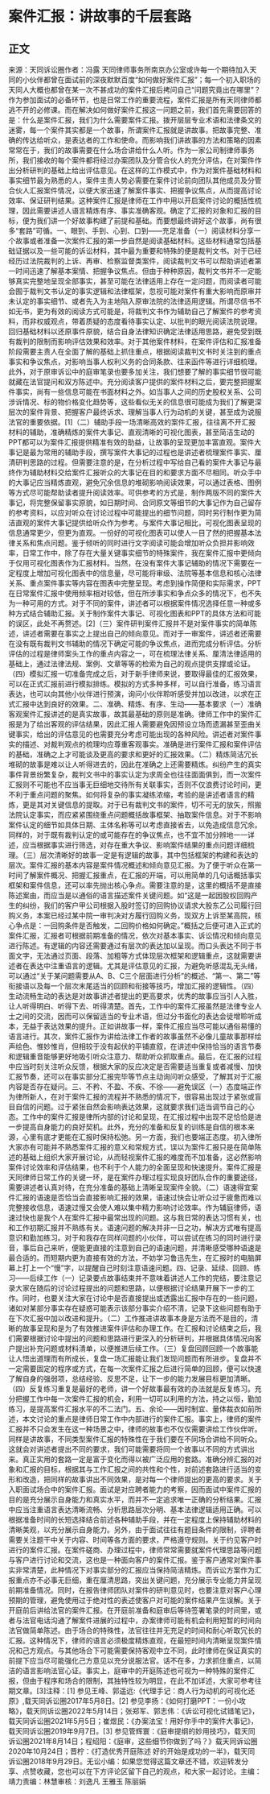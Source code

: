 # 案件汇报：讲故事的千层套路
## 正文
来源：天同诉讼圈作者：冯露 天同律师事务所南京办公室或许每一个期待加入天同的小伙伴都曾在面试前的深夜默默百度“如何做好案件汇报”；每一个初入职场的天同人大概也都曾在某一次不甚成功的案件汇报后拷问自己“问题究竟出在哪里”？作为参加面试的必备环节，也是日常工作的重要流程，案件汇报是所有天同律师都逃不开的必修课。而在解决如何做好案件汇报这一问题之前，我们首先需要回答的是：什么是案件汇报，我们为什么需要案件汇报。拨开层层专业术语和法律条文的迷雾，每一个案件其实都是一个故事，所谓案件汇报就是讲故事。把故事完整、准确的传达给听众，是表达者的工作和使命。而影响我们讲故事的方法和策略的因素常常在于，我们的故事需要在什么场合讲给什么人听。作为一家公司制律师事务所，我们接收的每个案件都将经过办案团队及分管合伙人的充分评估，在对案件作出分析研判的基础上给出评估意见。在这样的工作模式中，作为对案件基础材料和事实细节最为熟悉的人，案件主责人势必需要在案件讨论前向团队其他成员及分管合伙人汇报案件情况，以便大家迅速了解案件事实、把握争议焦点，从而提高讨论效率、保证研判结果。这种案件汇报是律师在工作中用以开启案件讨论的概括性梳理，因此需要讲述人语言精炼有序、事实准确客观。确定了汇报的对象和汇报的目标，便为我们讲一个好故事构建了前提和基础。而要想最终讲好这个故事，尚有很多“套路”可循。一、眼到、手到、心到、口到——充足准备（一）阅读材料分享一个故事或者准备一次案件汇报的第一步自然是阅读基础材料。这些材料通常包括基础证据以及一些可能的诉讼材料，其中最为重要和特殊的便是裁判文书。对于已经经历过法院裁判的上诉、再审、检察监督类案件，阅读裁判文书可以帮助讲述者第一时间迅速了解基本案情、把握争议焦点。但由于种种原因，裁判文书并不一定能够真实完整地呈现全部事实，甚至可能在法律适用上存在一定问题，而阅读者可能会囿于裁判文书认定的事实逻辑和法律框架，忽视可能对案件有重大影响而原审并未认定的事实细节、或者先入为主地陷入原审法院的法律适用逻辑。所谓尽信书不如无书，更为有效的阅读方式可能是，将裁判文书作为辅助自己了解案件的参考资料，而非权威观点，带着质疑的态度看待事实认定、以批判的眼光阅读法院说理。回归基础材料以还原事件原貌，结合自身法律知识确定法律适用思路，避免受到既有裁判的限制而影响评估效果和效率。对于其他案件材料，在案件评估和汇报准备阶段需要主责人在全面了解的基础上抓住重点，根据阅读裁判文书时关注到的重点事实和争议焦点，对影响当事人权利义务的合同条款、往来函件等进行详细梳理。此外，对于原审诉讼中的庭审笔录也要多加关注，我们想要了解的事实细节很可能就藏在法官提问和双方陈述中。充分阅读客户提供的案件材料之后，要完整把握案件事实，尚有一些信息可能在书面材料之外。如当事人之间的历史股权关系、公司涉诉情况、标的物价格变化趋势等，这些看似无关的信息很可能成为我们了解更深层次的案件背景、把握客户最终诉求、理解当事人行为动机的关键，甚至成为说服法官的重要依据。[1]（二）辅助手段一场清晰高效的案件汇报，往往离不开汇报材料的辅助，准确精炼的案件大事记、直观清晰的可视化图表，甚至简洁生动的PPT都可以为案件汇报提供精准有效的助益，让故事的呈现更加丰富直观。案件大事记是最为常用的辅助手段，撰写案件大事记的过程也是讲述者梳理案件事实、厘清研判思路的过程。但需要注意的是，在分析过程中写给自己看的案件大事记与最终作为辅助材料交给案件汇报听众的大事记在目的和要求方面不尽相同。听众手中的大事记应当精炼直观，避免冗余信息的堆砌影响阅读效果，可以通过表格、图例等方式尽可能帮助读者提升阅读效率。可供参考的方式是，制作两版不同的案件大事记，将完整保留事实原貌，如日期时间、合同原文等细节的大事记作为自己留存的参考资料，以应对听众在讨论过程中可能提出的细节问题，同时另行制作更为简洁直观的案件大事记提供给听众作为参考。与案件大事记相比，可视化图表呈现的信息通常更少，但更为直观。一份好的可视化图表可以使人一目了然的把握基本法律关系和焦点问题。鉴于倾听的同时进行文字阅读可能会增加听众负担并影响效率，日常工作中，除了存在大量关键事实细节的特殊案件，我在案件汇报中更倾向于仅用可视化图表作为汇报材料。当然，在没有案件大事记辅助的情况下需要在一定程度上增加可视化图表中的信息量，尽可能将审级、法院等基本信息和核心法律关系、重点案件事实等内容在图表中完整呈现。考虑到操作简便和实际需求，PPT在日常案件汇报中使用频率相对较低，但在所涉事实和争点众多的情况下，也不失为一种可用的方式。对于不同的案件，讲述者可以根据案件情况选择任意一种或多种方式结合辅助汇报。关于制作案件大事记、可视化图表和PPT的具体方法和可能的误区，此处不再赘述。[2]（三）案件研判案件汇报并不是对案件事实的简单陈述，讲述者需要在事实之上提出自己的倾向意见。而对于一审案件，讲述者还需要在没有既有裁判文书辅助的情况下确定可能的争议焦点，进而完成分析评估。分析评估的过程是律师案头工作的重点内容之一，可在梳理法律关系、厘清法律适用的基础上，通过法律法规、案例、文章等等的检索为自己的观点提供支撑或论证。（四）模拟汇报一切准备完成之后，对于新手律师来说，要取得最佳的汇报效果，可以在正式汇报前进行模拟排练。模拟的方式多种多样，可以自行准备，练习语言表达，也可以向其他小伙伴进行预演，询问小伙伴聆听感受并加以改进，以求在正式汇报中达到良好的效果。二、准确、精炼、有序、生动——基本要求（一）准确客观案件汇报讲述的是真实故事，故其最基础的原则是准确。律师工作中的案件汇报是为了给出客观的评估结果，因此汇报人需要避免因预设立场而遗漏甚至歪曲关键事实，给出的评估意见的也需要充分考虑可能出现的各种风险。讲述者对案件事实的描述、对裁判观点的梳理均应尊重客观事实。准确是进行案件汇报和案件评估的基础，准确之上才可能谈及更高的要求和更好的汇报效果。（二）精炼简洁冗长堆砌的故事是难以让人听得进去的，因此在准确之上还需要精炼。纠纷产生的真实事件背景纷繁复杂，裁判文书中的事实认定为求周全也往往面面俱到，而一次案件汇报则不可能也不应当事无巨细地交待所有关联事实，否则不仅浪费讨论时间，更不利于重点问题的聚焦。如何将复杂的事实凝练浓缩，考验的是讲述者语言的精炼，更是其对关键信息的提取。对于已有裁判文书的案件，切不可无的放矢，照搬法院认定事实，而应紧紧围绕重点问题概括故事框架、抽取案件信息。对于不影响案件认定的细节如具体日期、主体名称等可以考虑直接省去，以免造成信息冗余。同样的，对于既有裁判认定的或可能存在的争议焦点，也不宜不加分辨地一一详述，应当根据事实进行筛选，对存在重大争议、影响案件结果的重点问题详细梳理。（三）层次清晰好的故事一定是有逻辑的故事，其中包括框架的构建和表达的层次。案件汇报的基本内容是案件情况概述和倾向意见汇报。为了便于听众在第一时间了解案件概况、把握汇报重点，在汇报的开端，可以用简单的几句话概括事实框架和案件信息，还可以率先抛出核心争点。需要注意的是，这里的概括不是直接陈述案由，而应当是以通俗的语言描述案件关键问题。如“这是一起因股权回购产生的纠纷，我们的客户甲公司根据入股时签订的回购协议请求大股东乙公司履行回购义务，本案已经过某中院一审判决对方履行回购义务，现双方上诉至某高院，核心争点是：一回购条件是否触发，二回购价格如何确定。”概括之后便可进入正式的案件汇报，汇报者可根据前期准备的情况，依次对基本事实、诉讼情况和倾向意见进行陈述。有逻辑的内容还需要通过有层次的表达加以呈现。而口头表达不同于书面文字，无法通过页面、段落、加粗等方式体现层次框架和逻辑重点，这就需要讲述者在表达中注重语言的逻辑。尤其是评估意见的汇报，为避免听感混乱无头绪，可以通过“关于某问题需要从A、B、C三个层面进行分析”的概述、“第一、第二”等衔接语以及每一个层次末尾适当的回顾和衔接等技巧，增加汇报的逻辑性。（四）生动流畅生动的表达是对故事讲述者提出的更高要求，优秀的故事应当引人入胜，让人听得明白、听得下去、听得清楚。首先，工作中的案件汇报虽然是法律专业人士之间的交流，因而可以保留适当的专业术语，但过分书面化的表达会徒增聆听成本，无益于表达效果的提升。正如讲故事一样，案件汇报应当尽可能以通俗易懂的语言进行。其次，案件汇报作为讲给法律工作者的故事虽然不必像儿童故事那样绘声绘色、惟妙惟肖，但相较于没有起伏的平铺直叙，在讲述中保持恰当的语言节奏和逻辑重音能够更好地吸引听众注意力、帮助听众抓取重点。最后，在汇报的过程中应当时刻关注听众反馈，根据大家的反应决定是否需要适当重复或者减慢、加快汇报节奏，还可以在事实部分汇报完毕等节点主动询问听众感受，了解其对于汇报内容是否存在疑问。三、不矜、不盈、不疾、不徐——避免误区（一）态度端正作为律所新人，在对于案件汇报的流程并不熟悉的情况下，很容易出现过于紧张或盲目自信的问题。过于紧张自然会影响表达效果，这就要求我们适当调节自己的心态。工作中的案件汇报是律所内部的讨论和呈现，在汇报过程中出现不足恰恰是进一步提高自身能力的良好契机。此外，充分的准备和反复的训练是自信的根本来源，心里有底才更能在汇报时保持松弛。另一方面，我们也要端正态度。初入律所大家亦有可能并不熟悉案件汇报的意义和常规方式，误以为案件汇报只是在简单陈述的基础上组织大家开展讨论，从而轻视案件汇报的难度而不加准备，这必然影响案件讨论效率和评估结果，也不利于个人能力的全面呈现和快速提升。案件汇报是天同律师日常工作的关键一环，是在案件办理过程实现良好团队合作的重要途径，需要讲述者认真对待，在充分准备的基础上清晰呈现案件全貌。（二）语速得宜案件汇报的语速是否恰当会直接影响汇报的效果，语速过快会让听众过于疲惫而难以完整接收信息，语速过慢又会使人难以集中精力影响讨论效率。作为辅庭律师，语速过快也是我个人在案件汇报中最常出现的问题。这与我日常的表达习惯有关，也和工作初期汇报并不熟练有关。语速问题的解决并非一日之功，解决方式唯有提高意识和勤加练习。对于和我存在同样问题的小伙伴，可以尝试在练习的同时进行录音，事后自己来听，便能更直接的注意到自己的语速问题，并清晰感受哪种语速是最合适的。而短期内更为直接有效的方法，不妨学习鲁迅先生，在汇报时的电脑屏幕上打上一个“慢”字，以提醒自己时刻注意语速问题。四、记录、延续、回顾、练习——后续工作（一）记录要点故事结束并不意味着讲述人工作的完结，要注意记录大家在随后的讨论过程提出的问题和思路，以便根据讨论结果开展下一步的工作。同时，也要关注大家在讨论中是否直接提出或透露出汇报中存在的一些问题，诸如对某部分事实存在疑惑可能表示该部分事实介绍不清，记录下这些问题有助于在下次汇报中加以改进和提升。（二）工作推进讲故事本身是方法而不是目的，清晰的故事呈现和是为了有效推进案件评估和办理工作。在汇报和讨论结束之后，我们需要根据讨论中提出的问题和思路进行更深入的分析研判，并根据具体情况向客户提出补充问题或材料清单，以便推进后续工作。（三）复盘回顾回顾一个故事能让人悟出道理而有所成长，复盘一场汇报能让我们发现问题而有所进步。复盘并不一定需要固定的程序或方式，在每一次案件汇报之后进行简单的回顾，便可以快速了解自身的强弱项，总结经验、反思不足，让下一步的能力发展目标更加清晰。（四）反复练习重复是最好的老师，讲一个好故事最有效的办法就是反复练习。充分把握工作中每一次案件汇报的机会，利用一切可以利用的方法，持之以恒，勤加练习，是提高案件汇报水平的不二法门。五、余论——因时制宜、量体裁衣如前所述，本文讨论的重点是律师日常工作中内部进行的案件汇报。事实上，律师的案件汇报并不只会发生在这一种场景之中，律师的故事也不仅仅需要讲给工作伙伴听。同样是讲故事，不同类型案件汇报的特殊性在于我们要在不同场合讲给不同听众。这就会对讲述者提出不同的要求，我们可能需要将同一个故事以不同的方式讲出来。真正实用的套路一定是富于变化而得以被广泛应用的套路。准确分辨汇报的对象和汇报的目标，根据其与工作汇报之间的共性和个性，对前述套路进行适当的变形和改造，把同样的故事讲出不同效果，是对每一个律师提出的更高的要求。关于入职面试场合中的案件汇报。面试是对应聘者能力的考察，因而面试中案件汇报的目的是充分展示自身能力和真实水平，而并不一定追求唯一正确的分析结果。汇报中应当注重语言表达清晰流畅、分析思路层次分明、基本法律逻辑适用正确。可以根据准备时间的长短选择结合前述各种辅助手段，并在一定程度上保持辅助材料的清晰美观，以充分展示自身能力。另外，由于面试往往有题目条件的限制，评聘者需要关注题干中关于内容、时间等各方面的要求，严格遵守规则。关于约见客户时进行的案件汇报。在案件磋商、办理过程中，律师常常需要就案件代理思路等问题与客户进行讨论和交流，这也是一种面向客户的案件汇报。鉴于客户通常对案件事实非常清楚，此种情况下对事实部分的汇报应当保持简洁精炼。而诉讼方案作为汇报重点亦不必事无巨细，重在厘清思路，突出关键问题，充分展示专业能力并呈现前期准备情况。同时，在报告律师团队对案件的研判意见时，也要注意对客户心理预期的管理，避免使用过于绝对性的表述使客户对可能的案件结果产生误解。关于开庭前后讲给法官的案件汇报。在开庭前准备和庭审后等待签署笔录的时间里，或者与法官电话沟通了解案件进展的过程中，办案律师可能有机会利用短暂的时间向法官做简单陈述。由于场合的特殊性，法官往往并无充足的时间和耐心听取冗长的汇报。这种情况下，律师的语言必须极度精炼直观，在最短时间内清晰呈现案件情况和己方观点。与其他场合下可能需要保持客观中立不同，此时律师在保证真实的前提下应当尽可能强化己方意见以充分说服法官。话不在多，力求抓住重点，以简洁的语言影响法官心证。事实上，庭审中的开庭陈述也可视为一种特殊的案件汇报，但由于程序和场合的限制，其独特性较为明显，在此不加详述，大家可参考往期文章。[3]注释：[1] 参见王峰、郭遥远:《代理手记：商人行为动机的可视化还原》,载天同诉讼圈2017年5月8日。[2] 参见李扬：《如何打磨PPT：一份小攻略》，载天同诉讼圈2022年5月14日；张郑军、郭志伟：《诉讼可视化试错笔记》，载天同诉讼圈2021年5月5日；崔煜民：《办案法宝！用好你手中的案件大事记》，载天同诉讼圈2019年9月7日。[3] 参见管辉寰：《庭审提纲的妙用技巧》，载天同诉讼圈2021年8月14日；程绍阳：《庭审，这些细节你做到了吗？》载天同诉讼圈2020年10月24日；晋柠：《打造优秀开庭陈述 好的开始是成功的一半》，载天同诉讼圈2018年9月29日。无讼小编：如果您觉得这篇文章还不错，欢迎转发分享、点赞收藏，您也可以在下方评论区留下自己的观点，和大家一起讨论。主编：靖力责编：林慧审核：刘逸凡 王雅玉 陈丽娟 